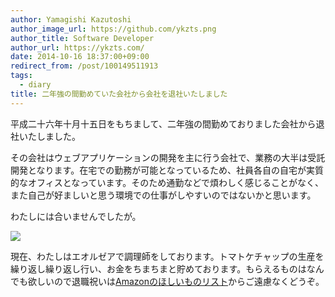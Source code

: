 ```yaml
---
author: Yamagishi Kazutoshi
author_image_url: https://github.com/ykzts.png
author_title: Software Developer
author_url: https://ykzts.com/
date: 2014-10-16 18:37:00+09:00
redirect_from: /post/100149511913
tags:
  - diary
title: 二年強の間勤めていた会社から会社を退社いたしました
---
```


平成二十六年十月十五日をもちまして、二年強の間勤めておりました会社から退社いたしました。

<!--truncate-->

その会社はウェブアプリケーションの開発を主に行う会社で、業務の大半は受託開発となります。在宅での勤務が可能となっているため、社員各自の自宅が実質的なオフィスとなっています。そのため通勤などで煩わしく感じることがなく、また自己が好ましいと思う環境での仕事がしやすいのではないかと思います。

わたしには合いませんでしたが。

![](./assets/ffxiv-screenshot.jpg)

現在、わたしはエオルゼアで調理師をしております。トマトケチャップの生産を繰り返し繰り返し行い、お金をちまちまと貯めております。もらえるものはなんでも欲しいので退職祝いは[Amazonのほしいものリスト](https://www.amazon.co.jp/registry/wishlist/14KAT3ETAIW29)からご遠慮なくどうぞ。
